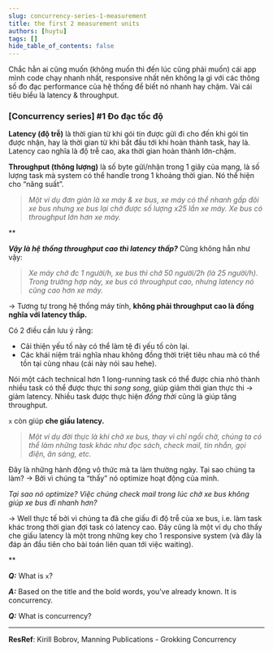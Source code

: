 ```yaml
---
slug: concurrency-series-1-measurement
title: the first 2 measurement units
authors: [huytu]
tags: []
hide_table_of_contents: false
---
```


Chắc hẳn ai cũng muốn (không muốn thì đến lúc cũng phải muốn) cái app mình code chạy nhanh nhất,
responsive nhất nên không lạ gì với các thông số đo đạc performance của hệ thống
để biết nó nhanh hay chậm. Vài cái tiêu biểu là latency & throughput.

### \[Concurrency series\] #1 Đo đạc tốc độ


**Latency (độ trễ)** là thời gian từ khi gói tin được gửi đi cho đến khi gói tin
được nhận, hay là thời gian từ khi bắt đầu tới khi hoàn thành task, hay là.
Latency cao nghĩa là độ trễ cao, aka thời gian hoàn thành lớn-chậm.

**Throughput (thông lượng)** là số byte gửi/nhận trong 1 giây của mạng, là số lượng
task mà system có thể handle trong 1 khoảng thời gian. Nó thể hiện cho “năng suất”.

> *Một ví dụ đơn giản là xe máy & xe bus, xe máy có thể nhanh gấp đôi xe bus nhưng
xe bus lại chở được số lượng x25 lần xe máy. Xe bus có throughput lớn hơn xe máy.*

**

***Vậy là hệ thống throughput cao thì latency thấp?*** Cũng không hẳn như vậy:

> *Xe máy chở đc 1 người/h, xe bus thì chở 50 người/2h (là 25 người/h). Trong trường
hợp này, xe bus có throughput cao, nhưng latency nó cũng cao hơn xe máy.*

→ Tương tự trong hệ thống máy tính, **không phải throughput cao là đồng nghĩa với latency thấp.**

Có 2 điều cần lưu ý rằng:

- Cải thiện yếu tố này có thể làm tệ đi yếu tố còn lại.
- Các khái niệm trái nghĩa nhau không đồng thời triệt tiêu nhau mà có thể tồn tại cùng nhau (cái này nói sau hehe).

Nói một cách technical hơn 1 long-running task có thể được chia nhỏ thành nhiều
task có thể được thực thi *song song*, giúp giảm thời gian thực thi → giảm latency.
Nhiều task được thực hiện *đồng thời* cũng là giúp tăng throughput.

`x` còn giúp **che giấu latency.**

> *Một ví dụ đời thực là khi chờ xe bus, thay vì chỉ ngồi chờ, chúng ta có thể làm
những task khác như đọc sách, check mail, tin nhắn, gọi điện, ăn sáng, etc.*

Đây là những hành động vô thức mà ta làm thường ngày. Tại sao chúng ta làm? → Bởi vì chúng ta “thấy” nó optimize hoạt động của mình.

*Tại sao nó optimize? Việc chúng check mail trong lúc chờ xe bus không giúp xe bus đi nhanh hơn?*

→ Well thực tế bởi vì chúng ta đã che giấu đi độ trễ của xe bus, i.e. làm task khác trong
thời gian đợi task có latency cao. Đây cũng là một ví dụ cho thấy che giấu latency
là một trong những key cho 1 responsive system (và đây là đáp án đầu tiên cho bài toán liên quan tới việc waiting).

**

***Q:*** What is `x`?

***A:*** Based on the title and the bold words, you’ve already known. It is concurrency.

***Q:*** What is concurrency?

---

**ResRef**: Kirill Bobrov, Manning Publications - Grokking Concurrency
